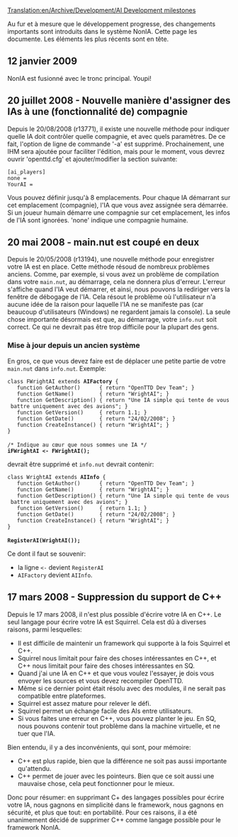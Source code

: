[[Translation:en/Archive/Development/AI Development milestones]]


{{fr/NonIA}}
Au fur et à mesure que le développement progresse, des changements importants sont introduits dans le système NonIA. Cette page les documente. Les éléments les plus récents sont en tête.

== 12 janvier 2009 ==

NonIA est fusionné avec le tronc principal. Youpi!

== 20 juillet 2008 - Nouvelle manière d'assigner des IAs à une (fonctionnalité de) compagnie ==

Depuis le 20/08/2008 (r13771), il existe une nouvelle méthode pour indiquer quelle IA doit contrôler quelle compagnie, et avec quels paramètres. De ce fait, l'option de ligne de commande '-a' est supprimé. Prochainement, une IHM sera ajoutée pour faciliter l'édition, mais pour le moment, vous devrez ouvrir 'openttd.cfg' et ajouter/modifier la section suivante:

 [ai_players]
 none = 
 YourAI =

Vous pouvez définir jusqu'à 8 emplacements. Pour chaque IA démarrant sur cet emplacement (compagnie), l'IA que vous avez assignée sera démarrée. Si un joueur humain démarre une compagnie sur cet emplacement, les infos de l'IA sont ignorées. 'none' indique une compagnie humaine.

== 20 mai 2008 - main.nut est coupé en deux ==

Depuis le 20/05/2008 (r13194), une nouvelle méthode pour enregistrer votre IA est en place. Cette méthode résoud de nombreux problèmes anciens. Comme, par exemple, si vous avez un problème de compilation dans votre <code>main.nut</code>, au démarrage, cela ne donnera plus d'erreur. L'erreur s'affiche quand l'IA veut démarrer, et ainsi, nous pouvons la rediriger vers la fenêtre de débogage de l'IA. Cela résout le problème où l'utilisateur n'a aucune idée de la raison pour laquelle l'IA ne se manifeste pas (car beaucoup d'utilisateurs (Windows) ne regardent jamais la console). La seule chose importante désormais est que, au démarrage, votre <code>info.nut</code> soit correct. Ce qui ne devrait pas être trop difficile pour la plupart des gens.

===Mise à jour depuis un ancien système===

En gros, ce que vous devez faire est de déplacer une petite partie de votre <code>main.nut</code> dans <code>info.nut</code>. Exemple:

 class FWrightAI extends '''AIFactory''' {
 	function GetAuthor()      { return "OpenTTD Dev Team"; }
 	function GetName()        { return "WrightAI"; }
 	function GetDescription() { return "Une IA simple qui tente de vous battre uniquement avec des avions"; }
 	function GetVersion()     { return 1.1; }
 	function GetDate()        { return "24/02/2008"; }
 	function CreateInstance() { return "WrightAI"; }
 }
 
 /* Indique au cœur que nous sommes une IA */
 '''iFWrightAI <- FWrightAI();'''

devrait être supprimé et <code>info.nut</code> devrait contenir:

 class WrightAI extends '''AIInfo''' {
 	function GetAuthor()      { return "OpenTTD Dev Team"; }
 	function GetName()        { return "WrightAI"; }
 	function GetDescription() { return "Une IA simple qui tente de vous battre uniquement avec des avions"; }
 	function GetVersion()     { return 1.1; }
 	function GetDate()        { return "24/02/2008"; }
 	function CreateInstance() { return "WrightAI"; }
 }
 
 '''RegisterAI(WrightAI());'''

Ce dont il faut se souvenir:
* la ligne <code><-</code> devient <code>RegisterAI</code>
* <code>AIFactory</code> devient <code>AIInfo</code>.

== 17 mars 2008 - Suppression du support de C++ ==

Depuis le 17 mars 2008, il n'est plus possible d'écrire votre IA en C++. Le seul langage pour écrire votre IA est Squirrel. Cela est dû à diverses raisons, parmi lesquelles:

* Il est difficile de maintenir un framework qui supporte à la fois Squirrel et C++.
* Squirrel nous limitait pour faire des choses intéressantes en C++, et C++ nous limitait pour faire des choses intéressantes en SQ.
* Quand j'ai une IA en C++ et que vous voulez l'essayer, je dois vous envoyer les sources et vous devez recompiler OpenTTD.
* Même si ce dernier point était résolu avec des modules, il ne serait pas compatible entre plateformes.
* Squirrel est assez mature pour relever le défi.
* Squirrel permet un échange facile des AIs entre utilisateurs.
* Si vous faites une erreur en C++, vous pouvez planter le jeu. En SQ, nous pouvons contenir tout problème dans la machine virtuelle, et ne tuer que l'IA.

Bien entendu, il y a des inconvénients, qui sont, pour mémoire:
* C++ est plus rapide, bien que la différence ne soit pas aussi importante qu'attendu.
* C++ permet de jouer avec les pointeurs. Bien que ce soit aussi une mauvaise chose, cela peut fonctionner pour le mieux.

Donc pour résumer: en supprimant C+ des langages possibles pour écrire votre IA, nous gagnons en simplicité dans le framework, nous gagnons en sécurité, et plus que tout: en portabilité. Pour ces raisons, il a été unanimement décidé de supprimer C++ comme langage possible pour le framework NonIA.